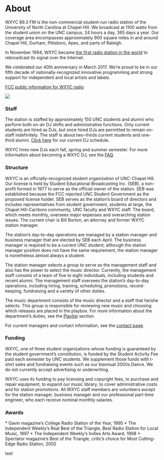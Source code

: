 
# About

WXYC 89.3 FM is the non-commercial student-run radio station of the University of North Carolina at Chapel Hill. We broadcast at 1100 watts from the student union on the UNC campus, 24 hours a day, 365 days a year. Our coverage area encompasses approximately 900 square miles in and around Chapel Hill, Durham, Pittsboro, Apex, and parts of Raleigh.

In November 1994, WXYC became [the first radio station in the world](https://wxyc.org/about/about/simulcast/) to rebroadcast its signal over the Internet.

We celebrated our 40th anniversary in March 2017. We’re proud to be in our fifth decade of nationally-recognized innovative programming and strong support for independent and local artists and labels.

[FCC public information for WXYC radio](https://publicfiles.fcc.gov/fm-profile/wxyc/)

![](/uploads/thumbnail_news-2.jpeg)

### Staff

The station is staffed by approximately 150 UNC students and alumni who perform both on-air DJ shifts and administrative functions. Only current students are hired as DJs, but once hired DJs are permitted to remain on-staff indefinitely. The staff is about two-thirds current students and one-third alumni. [Click here](https://wxyc.org/dj-schedule/) for our current DJ schedule.

WXYC hires new DJs each fall, spring and summer semester. For more information about becoming a WXYC DJ, see the [FAQ](https://wxyc.org/contact-2/).

### Structure

WXYC is an officially-recognized student organization of UNC-Chapel Hill. Our license is held by Student Educational Broadcasting Inc. (SEB), a non-profit formed in 1977 to serve as the official owner of the station. SEB was established because the FCC rejected UNC Student Government as the proposed license holder. SEB serves as the station’s board of directors and includes representatives from student government, students at large, the Chapel Hill-Carrboro community, UNC faculty and WXYC staff. The board, which meets monthly, oversees major expenses and overarching station issues. The current chair is Bill Burton, an attorney and former WXYC station manager.

The station’s day-to-day operations are managed by a station manager and business manager that are elected by SEB each April. The business manager is required to be a current UNC student; although the station manager position does not have the same requirement, the station manager is nonetheless almost always a student.

The station manager selects a group to serve as the management staff and also has the power to select the music director. Currently, the management staff consists of a team of five to eight individuals, including students and recent alumni. The management staff oversees the station’s day-to-day operations, including hiring, training, scheduling, promotions, record-keeping, fundraising and a variety of other duties.

The music department consists of the music director and a staff that he/she selects. This group is responsible for reviewing new music and choosing which releases are placed in the playbox. For more information about the department’s duties, see the [Playlist](https://wxyc.org/listen/playlist/) section.

For current managers and contact information, see the [contact page](https://wxyc.org/contact-2/).

### Funding

WXYC, one of three student organizations whose funding is guaranteed by the student government’s constitution, is funded by the Student Activity Fee paid each semester by UNC students. We supplement those funds with t-shirt sales and fundraising events such as our biannual 2000s Dance. We do not currently accept advertising or underwriting.

WXYC uses its funding to pay licensing and copyright fees, to purchase and repair equipment, to expand our music library, to cover administrative costs and for station promotions. All WXYC staff members are volunteers except for the station manager, business manager and our professional part-time engineer, who each receive nominal monthly salaries.

### Awards

\* Gavin magazine’s College Radio Station of the Year, 1995
\* The Independent Weekly’s Real Best of the Triangle, Best Radio Station for Local Music, 1997
\* The Independent Weekly’s Indies Arts Award, 1998
\* Spectator magazine’s Best of the Triangle, critic’s choice for Most Cutting-Edge Radio Station, 2002

test
